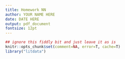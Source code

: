 ```yaml
---
title: Homework NN
author: YOUR NAME HERE
date: DATE HERE
output: pdf_document
fontsize: 12pt
---
```


```r
## ignore this fiddly bit and just leave it as is
knitr::opts_chunk$set(comment=NA, error=T, cache=T)
library("litdata")
```

